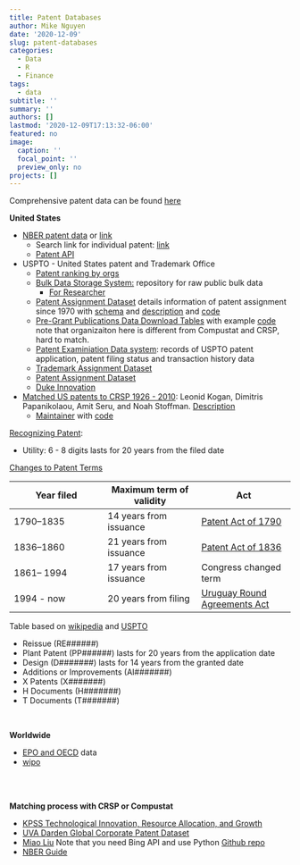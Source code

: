 ```yaml
---
title: Patent Databases
author: Mike Nguyen
date: '2020-12-09'
slug: patent-databases
categories:
  - Data
  - R
  - Finance
tags:
  - data
subtitle: ''
summary: ''
authors: []
lastmod: '2020-12-09T17:13:32-06:00'
featured: no
image:
  caption: ''
  focal_point: ''
  preview_only: no
projects: []
---
```


Comprehensive patent data can be found [here](https://eml.berkeley.edu/~bhhall/patents.html)  



**United States**

 * [NBER patent data](https://sites.google.com/site/patentdataproject/Home/downloads) or [link](https://eml.berkeley.edu/~bhhall/NBER06.html)
    * Search link for individual patent: [link](http://patft.uspto.gov/)
    * [Patent API](https://developer.uspto.gov/api-catalog)
 * USPTO - United States patent and Trademark Office  
    * [Patent ranking by orgs](https://www.uspto.gov/web/offices/ac/ido/oeip/taf/reports_topo.htm)
    * [Bulk Data Storage System:](https://bulkdata.uspto.gov/)  repository for raw public bulk data
      + [For Researcher](https://www.uspto.gov/ip-policy/economic-research/research-datasets)
    * [Patent Assignment Dataset](https://www.uspto.gov/learning-and-resources/electronic-data-products/patent-assignment-dataset) details information of patent assignment since 1970 with [schema](https://www.uspto.gov/sites/default/files/documents/pat_assign_dataset_schema.pdf) and [description](https://www.uspto.gov/sites/default/files/documents/USPTO_Patents_Assignment_Dataset_WP.pdf) and [code](https://github.com/USPTO/PatentPublicData)
    * [Pre-Grant Publications Data Download Tables](https://www.patentsview.org/download/pregrantpublications.html) with example [code](https://github.com/PatentsView/PatentsView-Code-Snippets/blob/master/04_bulk_pregrant_read_in/R%20Scripts/rawassignee.Rmd) note that organizaiton here is different from Compustat and CRSP, hard to match. 
    * [Patent Examiniation Data system](https://ped.uspto.gov/peds/): records of USPTO patent application, patent filing status and transaction history data
    * [Trademark Assignment Dataset](https://www.uspto.gov/learning-and-resources/electronic-data-products/trademark-assignment-dataset)
    * [Patent Assignment Dataset](https://www.uspto.gov/learning-and-resources/electronic-data-products/patent-assignment-dataset)
    * [Duke Innovation](https://zenodo.org/record/3594694#.X9hH59hKgdW)
    
 * [Matched US patents to CRSP 1926 - 2010](https://iu.app.box.com/v/patents): Leonid Kogan, Dimitris Papanikolaou, Amit Seru, and Noah Stoffman. [Description](https://paper.dropbox.com/doc/U.S.-Patent-Data-1926-2010-t5nuNWnTH1InM0gyxkizL)
    + [Maintainer](https://kelley.iu.edu/nstoffma/) with [code](https://github.com/KPSS2017/Technological-Innovation-Resource-Allocation-and-Growth-Extended-Data)

[Recognizing Patent](https://www.uspto.gov/patents-application-process/applying-online/patent-number):  

 * Utility: 6 - 8 digits lasts for 20 years from the filed date

[Changes to Patent Terms](https://www.uspto.gov/patent/laws-and-regulations/patent-term-calculator)

Year filed | Maximum term of validity | Act
---|---|---
1790–1835 | 14 years from issuance | [Patent Act of 1790](https://en.wikipedia.org/wiki/Patent_Act_of_1790)
1836–1860 | 21 years from issuance | [Patent Act of 1836](https://en.wikipedia.org/wiki/Patent_Act_of_1836)
1861– 1994 | 17 years from issuance | Congress changed term
1994 - now | 20 years from filing | [Uruguay Round Agreements Act](https://en.wikipedia.org/wiki/Uruguay_Round_Agreements_Act)

Table based on [wikipedia](https://en.wikipedia.org/wiki/Term_of_patent_in_the_United_States) and [USPTO](https://www.uspto.gov/patent/laws-and-regulations/patent-term-calculator)

 * Reissue (RE######)
 * Plant Patent (PP######) lasts for 20 years from the application date
 * Design (D#######) lasts  for 14 years from the granted date
 * Additions or Improvements (AI#######)
 * X Patents (X#######)
 * H Documents (H#######)
 * T Documents (T#######)


<br>

**Worldwide**  

 * [EPO and OECD](https://www.epo.org/searching-for-patents/business/patstat.html#tab-1) data
 * [wipo](https://www.wipo.int/econ_stat/en/economics/research/)

<br>
<br>

**Matching process with CRSP or Compustat**  

 * [KPSS Technological Innovation, Resource Allocation, and Growth](https://wrds-www.wharton.upenn.edu/pages/data/contributed-data/kpss-technological-innovation-resource-allocation-and-growth/)
 * [UVA Darden Global Corporate Patent Dataset](https://patents.darden.virginia.edu/documents/DataConstructionDetails_v01.pdf)
 * [Miao Liu](https://voices.uchicago.edu/miaoliu/data-page/) Note that you need Bing API and use Python [Github repo](https://github.com/danielm-github/patentsmatch_bingsearchapproach)
 * [NBER Guide](https://users.nber.org/~jbessen/matchdoc.pdf)
 
 
